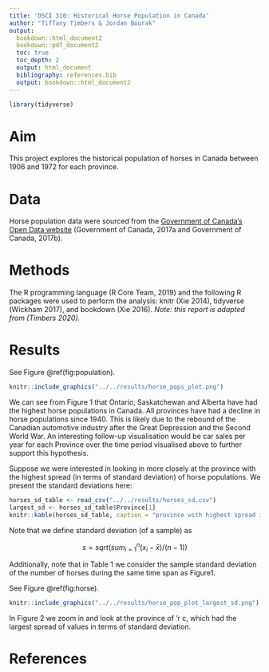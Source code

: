 ```yaml
---
title: 'DSCI 310: Historical Horse Population in Canada'
author: "Tiffany Timbers & Jordan Bourak"
output:
  bookdown::html_document2
  bookdown::pdf_document2
  toc: true
  toc_depth: 2
  output: html_document
  bibliography: references.bib 
  output: bookdown::html_document2
---
```


```r
library(tidyverse)
```

# Aim

This project explores the historical population of horses in Canada between 1906 and 1972 for each province.

# Data

Horse population data were sourced from the [Government of Canada's Open Data website](http://open.canada.ca/en/open-data) (Government of Canada, 2017a and Government of Canada, 2017b).

# Methods

The R programming language (R Core Team, 2019) and the following R packages were used to perform the analysis: knitr (Xie 2014), tidyverse (Wickham 2017), and bookdown (Xie 2016). *Note: this report is adapted from (Timbers 2020).*

# Results
See Figure \@ref(fig:population).

```r
knitr::include_graphics("../../results/horse_pops_plot.png")
```

We can see from Figure 1 that Ontario, Saskatchewan and Alberta have had the highest horse populations in Canada. All provinces have had a decline in horse populations since 1940. This is likely due to the rebound of the Canadian automotive industry after the Great Depression and the Second World War. An interesting follow-up visualisation would be car sales per year for each Province over the time period visualised above to further support this hypothesis.

Suppose we were interested in looking in more closely at the province with the highest spread (in terms of standard deviation) of horse populations. We present the standard deviations here:

```r
horses_sd_table <- read_csv("../../results/horses_sd.csv")
largest_sd <- horses_sd_table$Province[1]
knitr::kable(horses_sd_table, caption = "province with highest spread in terms of horse population(in terms of standard deviation).")
```

Note that we define standard deviation (of a sample) as

$$s = sqrt( sum_{i = 1}^n(x_i - \bar{x}) / (n-1))$$

Additionally, note that in Table 1 we consider the sample standard deviation of the number of horses during the same time span as Figure1.

See Figure \@ref(fig:horse).

```r
knitr::include_graphics("../../results/horse_pop_plot_largest_sd.png")
```

In Figure 2 we zoom in and look at the province of 'r c, which had the largest spread of values in terms of standard deviation.

# References
